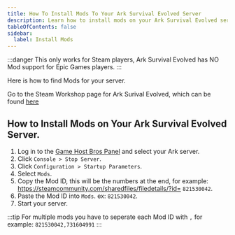 ---
title: How To Install Mods To Your Ark Survival Evolved Server
description: Learn how to install mods on your Ark Survival Evolved server.
tableOfContents: false
sidebar:
  label: Install Mods
---

:::danger
This only works for Steam players, Ark Survival Evolved has NO Mod support for Epic Games players.
:::

Here is how to find Mods for your server.

Go to the Steam Workshop page for Ark Surival Evolved, which can be found [here](https://steamcommunity.com/workshop/browse/?appid=346110&requiredtags%5B%5D=Mod)

## How to Install Mods on Your Ark Survival Evolved Server.

1. Log in to the [Game Host Bros Panel](https://panel.gamehostbros.com/) and select your Ark server.
2. Click `Console > Stop Server`.
2. Click `Configuration > Startup Parameters`.
3. Select `Mods`.
4. Copy the Mod ID, this will be the numbers at the end, for example: https://steamcommunity.com/sharedfiles/filedetails/?id= `821530042`.
5. Paste the Mod ID into `Mods`. ex: `821530042`.
6. Start your server.

:::tip
For multiple mods you have to seperate each Mod ID with `,` for example: `821530042,731604991`
:::
